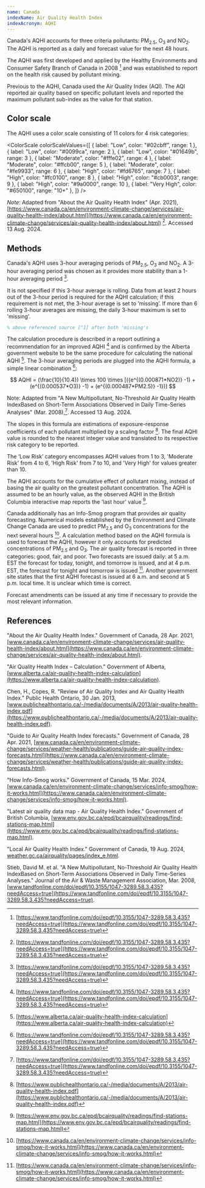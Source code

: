```yaml
---
name: Canada
indexName: Air Quality Health Index
indexAcronym: AQHI
---
```


Canada's AQHI accounts for three criteria pollutants: PM<sub>2.5</sub>, O<sub>3</sub> and NO<sub>2</sub>. The AQHI is reported as a daily and forecast value for the next 48 hours.

The AQHI was first developed and applied by the Healthy Environments and Consumer Safety Branch of Canada in 2008 [^1] and was established to report on the health risk caused by pollutant mixing.

Previous to the AQHI, Canada used the Air Quality Index (AQI). The AQI reported air quality based on specific pollutant levels and reported the maximum pollutant sub-index as the value for that station.

## Color scale

The AQHI uses a color scale consisting of 11 colors for 4 risk categories:


<ColorScale
  colorScaleValues={[
    { label: "Low", color: "#02cbff", range: 1 },
    { label: "Low", color: "#0099ca", range: 2 },
    { label: "Low", color: "#01649b", range: 3 },
    { label: "Moderate", color: "#fffe02", range: 4 },
    { label: "Moderate", color: "#ffcb00", range: 5 },
    { label: "Moderate", color: "#fe9933", range: 6 },
    { label: "High", color: "#fd6765", range: 7 },
    { label: "High", color: "#fc0100", range: 8 },
    { label: "High", color: "#cb0003", range: 9 },
    { label: "High", color: "#9a0000", range: 10 },
    { label: "Very High", color: "#650100", range: "10+" },
  ]}
/>

_Note_: Adapted from "About the Air Quality Health Index" (Apr. 2021), [https://www.canada.ca/en/environment-climate-change/services/air-quality-health-index/about.html](https://www.canada.ca/en/environment-climate-change/services/air-quality-health-index/about.html) [^1]. Accessed 13 Aug. 2024.

## Methods

Canada's AQHI uses 3-hour averaging periods of PM<sub>2.5</sub>, O<sub>3</sub> and NO<sub>2</sub>. A 3-hour averaging period was chosen as it provides more stability than a 1-hour averaging period [^1].

<div class="note">
  It is not specified if this 3-hour average is rolling. Data from at least 2
  hours out of the 3-hour period is required for the AQHI calculation; if this
  requirement is not met, the 3-hour average is set to ‘missing’. If more than 6
  rolling 3-hour averages are missing, the daily 3-hour maximum is set to
  'missing'.
</div>

```tex
% above referenced source [^1] after both 'missing's
```

The calculation procedure is described in a report outlining a recommendation for an improved AQHI [^1] and is confirmed by the Alberta government website to be the same procedure for calculating the national AQHI [^5].
The 3-hour averaging periods are plugged into the AQHI formula, a simple linear combination [^1]:

$$
AQHI = (\frac{10}{10.4}) \times 100 \times [({e^{(0.000871*NO2)} -1) + (e^{(0.000537*O3)} -1) + (e^{(0.000487*PM2.5)} -1})]
$$

Note: Adapted from "A New Multipollutant, No-Threshold Air Quality Health IndexBased on Short-Term Associations Observed in Daily Time-Series Analyses" (Mar. 2008),[^1]. Accessed 13 Aug. 2024.

The slopes in this formula are estimations of exposure-response coefficients of each pollutant multiplied by a scaling factor [^2]. The final AQHI value is rounded to the nearest integer value and translated to its respective risk category to be reported.

The ‘Low Risk’ category encompasses AQHI values from 1 to 3, 'Moderate Risk' from 4 to 6, 'High Risk' from 7 to 10, and 'Very High' for values greater than 10.

The AQHI accounts for the cumulative effect of pollutant mixing, instead of basing the air quality on the greatest pollutant concentration. The AQHI is assumed to be an hourly value, as the observed AQHI in the British Columbia interactive map reports the 'last hour' value [^6].

Canada additionally has an Info-Smog program that provides air quality forecasting. Numerical models established by the Environment and Climate Change Canada are used to predict PM<sub>2.5</sub> and O<sub>3</sub> concentrations for the next several hours [^3]. A calculation method based on the AQHI formula is used to forecast the AQHI, however it only accounts for predicted concentrations of PM<sub>2.5</sub> and O<sub>3</sub>. The air quality forecast is reported in three categories: good, fair, and poor. Two forecasts are issued daily: at 5 a.m. EST the forecast for today, tonight, and tomorrow is issued, and at 4 p.m. EST, the forecast for tonight and tomorrow is issued [^3].
Another government site states that the first AQHI forecast is issued at 6 a.m. and second at 5 p.m. local time. It is unclear which time is correct.

Forecast amendments can be issued at any time if necessary to provide the most relevant information.

## References

[^1]: [https://www.tandfonline.com/doi/epdf/10.3155/1047-3289.58.3.435?needAccess=true](https://www.tandfonline.com/doi/epdf/10.3155/1047-3289.58.3.435?needAccess=true)
[^2]: [https://www.publichealthontario.ca/-/media/documents/A/2013/air-quality-health-index.pdf](https://www.publichealthontario.ca/-/media/documents/A/2013/air-quality-health-index.pdf)
[^3]: [https://www.canada.ca/en/environment-climate-change/services/info-smog/how-it-works.html](https://www.canada.ca/en/environment-climate-change/services/info-smog/how-it-works.html)
[^4]: [https://www.canada.ca/en/environment-climate-change/services/weather-health/publications/guide-air-quality-index-forecasts.html](https://www.canada.ca/en/environment-climate-change/services/weather-health/publications/guide-air-quality-index-forecasts.html)
[^5]: [https://www.alberta.ca/air-quality-health-index-calculation](https://www.alberta.ca/air-quality-health-index-calculation)
[^6]: [https://www.env.gov.bc.ca/epd/bcairquality/readings/find-stations-map.html](https://www.env.gov.bc.ca/epd/bcairquality/readings/find-stations-map.html)

"About the Air Quality Health Index." Government of Canada, 28 Apr. 2021, [www.canada.ca/en/environment-climate-change/services/air-quality-health-index/about.html](https://www.canada.ca/en/environment-climate-change/services/air-quality-health-index/about.html).

"Air Quality Health Index – Calculation." Government of Alberta, [www.alberta.ca/air-quality-health-index-calculation](https://www.alberta.ca/air-quality-health-index-calculation).

Chen, H., Copes, R. "Review of Air Quality Index and Air Quality Health Index." Public Health Ontario, 30 Jan. 2013, [www.publichealthontario.ca/-/media/documents/A/2013/air-quality-health-index.pdf](https://www.publichealthontario.ca/-/media/documents/A/2013/air-quality-health-index.pdf).

"Guide to Air Quality Health Index forecasts." Government of Canada, 28 Apr. 2021, [www.canada.ca/en/environment-climate-change/services/weather-health/publications/guide-air-quality-index-forecasts.html](https://www.canada.ca/en/environment-climate-change/services/weather-health/publications/guide-air-quality-index-forecasts.html).

"How Info-Smog works." Government of Canada, 15 Mar. 2024, [www.canada.ca/en/environment-climate-change/services/info-smog/how-it-works.html](https://www.canada.ca/en/environment-climate-change/services/info-smog/how-it-works.html).

"Latest air quality data map - Air Quality Health Index." Government of British Columbia, [www.env.gov.bc.ca/epd/bcairquality/readings/find-stations-map.html](https://www.env.gov.bc.ca/epd/bcairquality/readings/find-stations-map.html).

"Local Air Quality Health Index." Government of Canada, 19 Aug. 2024, [weather.gc.ca/airquality/pages/index_e.html](https://weather.gc.ca/airquality/pages/index_e.html).

Stieb, David M. et al. "A New Multipollutant, No-Threshold Air Quality Health IndexBased on Short-Term Associations Observed in Daily Time-Series Analyses." Journal of the Air & Waste Management Association, Mar. 2008, [www.tandfonline.com/doi/epdf/10.3155/1047-3289.58.3.435?needAccess=true](https://www.tandfonline.com/doi/epdf/10.3155/1047-3289.58.3.435?needAccess=true).
